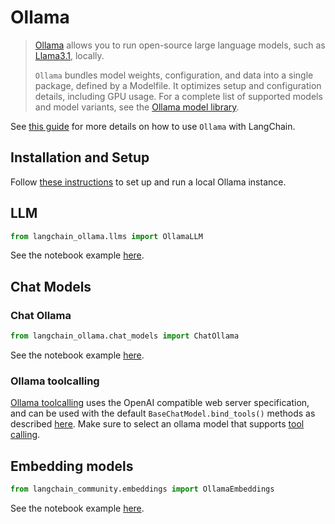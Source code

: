 # Ollama

>[Ollama](https://ollama.com/) allows you to run open-source large language models, 
> such as [Llama3.1](https://ai.meta.com/blog/meta-llama-3-1/), locally.
>
>`Ollama` bundles model weights, configuration, and data into a single package, defined by a Modelfile. 
>It optimizes setup and configuration details, including GPU usage.
>For a complete list of supported models and model variants, see the [Ollama model library](https://ollama.ai/library).

See [this guide](/docs/how_to/local_llms) for more details
on how to use `Ollama` with LangChain.

## Installation and Setup
Follow [these instructions](https://github.com/ollama/ollama?tab=readme-ov-file#ollama) 
to set up and run a local Ollama instance.

## LLM

```python
from langchain_ollama.llms import OllamaLLM
```

See the notebook example [here](/docs/integrations/llms/ollama).

## Chat Models

### Chat Ollama

```python
from langchain_ollama.chat_models import ChatOllama
```

See the notebook example [here](/docs/integrations/chat/ollama).

### Ollama toolcalling
[Ollama toolcalling](https://ollama.com/blog/tool-support) uses the 
OpenAI compatible web server specification, and can be used with 
the default `BaseChatModel.bind_tools()` methods
as described [here](https://blog.langchain.dev/tool-calling-with-langchain/).
Make sure to select an ollama model that supports [tool calling](https://ollama.com/search?&c=tools).

## Embedding models

```python
from langchain_community.embeddings import OllamaEmbeddings
```

See the notebook example [here](/docs/integrations/text_embedding/ollama).


